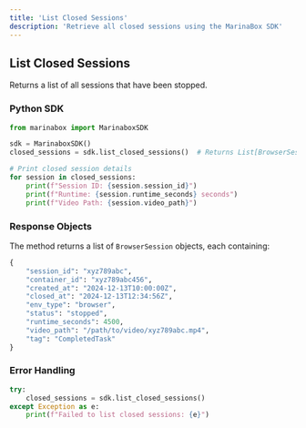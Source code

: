 ```yaml
---
title: 'List Closed Sessions'
description: 'Retrieve all closed sessions using the MarinaBox SDK'
---
```


## List Closed Sessions

Returns a list of all sessions that have been stopped.

### Python SDK

```python
from marinabox import MarinaboxSDK

sdk = MarinaboxSDK()
closed_sessions = sdk.list_closed_sessions()  # Returns List[BrowserSession]

# Print closed session details
for session in closed_sessions:
    print(f"Session ID: {session.session_id}")
    print(f"Runtime: {session.runtime_seconds} seconds")
    print(f"Video Path: {session.video_path}")
```

### Response Objects

The method returns a list of `BrowserSession` objects, each containing:

```python
{
    "session_id": "xyz789abc",
    "container_id": "xyz789abc456",
    "created_at": "2024-12-13T10:00:00Z",
    "closed_at": "2024-12-13T12:34:56Z",
    "env_type": "browser",
    "status": "stopped",
    "runtime_seconds": 4500,
    "video_path": "/path/to/video/xyz789abc.mp4",
    "tag": "CompletedTask"
}
```

### Error Handling

```python
try:
    closed_sessions = sdk.list_closed_sessions()
except Exception as e:
    print(f"Failed to list closed sessions: {e}")
```